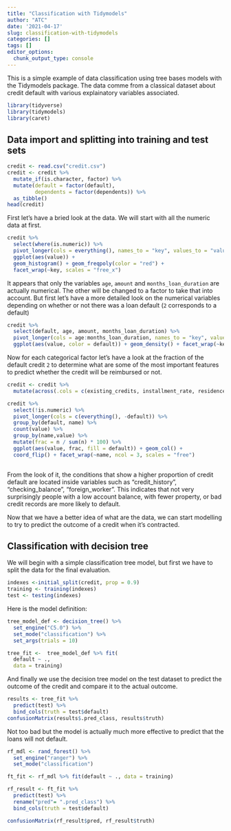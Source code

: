 ```yaml
---
title: "Classification with Tidymodels"
author: "ATC"
date: '2021-04-17'
slug: classification-with-tidymodels
categories: []
tags: []
editor_options: 
  chunk_output_type: console
---
```


This is a simple example of data classification using tree bases models with the Tidymodels package. The data comme from a classical dataset about credit default with various explainatory variables associated.

```r
library(tidyverse)
library(tidymodels)
library(caret)
```

## Data import and splitting into training and test sets
```r
credit <- read.csv("credit.csv")
credit <- credit %>% 
  mutate_if(is.character, factor) %>% 
  mutate(default = factor(default),
         dependents = factor(dependents)) %>% 
  as_tibble()
head(credit)
```

First let's have a bried look at the data. We will start with all the numeric data at first.
```r
credit %>% 
  select(where(is.numeric)) %>% 
  pivot_longer(cols = everything(), names_to = "key", values_to = "value" ) %>% 
  ggplot(aes(value)) + 
  geom_histogram() + geom_freqpoly(color = "red") + 
  facet_wrap(~key, scales = "free_x")
```

It appears that only the variables `age`, `amount` and `months_loan_duration` are actually numerical. The other will be changed to a factor to take that into account.
But first let's have a more detailed look on the numerical variables depending on whether or not there was a loan default (`2` corresponds to a default)

```r
credit %>% 
  select(default, age, amount, months_loan_duration) %>% 
  pivot_longer(cols = age:months_loan_duration, names_to = "key", values_to = "value" ) %>% 
  ggplot(aes(value, color = default)) + geom_density() + facet_wrap(~key, scales = "free")

```

Now for each categorical factor let's have a look at the fraction of the default credit `2` to determine what are some of the most important features to predict whether the credit will be reimbursed or not.

```r
credit <- credit %>% 
  mutate(across(.cols = c(existing_credits, installment_rate, residence_history), .fns = factor))

credit %>% 
  select(!is.numeric) %>% 
  pivot_longer(cols = c(everything(), -default)) %>% 
  group_by(default, name) %>% 
  count(value) %>% 
  group_by(name,value) %>% 
  mutate(frac = n / sum(n) * 100) %>% 
  ggplot(aes(value, frac, fill = default)) + geom_col() + 
  coord_flip() + facet_wrap(~name, ncol = 3, scales = "free")
  
```

From the look of it, the conditions that show a higher proportion of credit default are located inside variables such as "credit_history", "checking_balance", "foreign_worker". This indicates that not very surprisingly people with a low account balance, with fewer property, or bad credit records are more likely to default. 

Now that we have a better idea of what are the data, we can start modelling to try to predict the outcome of a credit when it's contracted.

## Classification with decision tree
We will begin with a simple classification tree model, but first we have to split the data for the final evaluation.
```r
indexes <-initial_split(credit, prop = 0.9)
training <- training(indexes)
test <- testing(indexes)
```

Here is the model definition:
```r
tree_model_def <- decision_tree() %>% 
  set_engine("C5.0") %>% 
  set_mode("classification") %>% 
  set_args(trials = 10)

tree_fit <-  tree_model_def %>% fit(
  default ~ ., 
  data = training)
```
And finally we use the decision tree model on the test dataset to predict the outcome of the credit and compare it to the actual outcome.
```r
results <- tree_fit %>% 
  predict(test) %>% 
  bind_cols(truth = test$default)
confusionMatrix(results$.pred_class, results$truth)
```

Not too bad but the model is actually much more effective to predict that the loans will not default. 

<!-- Let's see if we can improve the prediction with a more sophisticated approach. -->

<!-- ## Example with a Randomforest -->
```r
rf_mdl <- rand_forest() %>% 
  set_engine("ranger") %>% 
  set_mode("classification")

ft_fit <- rf_mdl %>% fit(default ~ ., data = training)

rf_result <- ft_fit %>% 
  predict(test) %>% 
  rename("pred"= ".pred_class") %>% 
  bind_cols(truth = test$default)

confusionMatrix(rf_result$pred, rf_result$truth)
```





